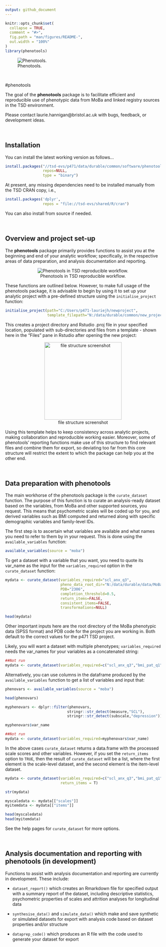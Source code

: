 ```yaml
---
output: github_document
---
```


<!-- README.md is generated from README.Rmd. Please edit that file -->

```r
knitr::opts_chunk$set(
  collapse = TRUE,
  comment = "#>",
  fig.path = "man/figures/README-",
  out.width = "100%"
)
library(phenotools)
```



![Phenotools.](inst/rstudio/templates/phenotools.png)

&nbsp;

#phenotools



The goal of the **phenotools** package is to facilitate efficient and reproducible use of phenotypic data from MoBa and linked registry sources in the TSD environment. 

Please contact laurie.hannigan@bristol.ac.uk with bugs, feedback, or development ideas.

&nbsp;

## Installation

You can install the latest working version as follows...

```r
install.packages("//tsd-evs/p471/data/durable/common/software/phenotools_0.1.0.zip", 
                 repos=NULL,
                 type = "binary")
```

At present, any missing dependencies need to be installed manually from the TSD CRAN copy, i.e.,

```r
install.packages('dplyr',
                 repos = "file://tsd-evs/shared/R/cran")
```

You can also install from source if needed.

&nbsp;

## Overview and project set-up


The **phenotools** package primarily provides functions to assist you at the beginning and end of your analytic workflow; specifically, in the respective areas of data preparation, and analysis documentation and reporting.


<center>
![Phenotools in TSD reproducible workflow.](inst/rstudio/templates/phenotools_workflow.jpg)
</center>

These functions are outlined below. However, to make full usage of the phenotools package, it is advisable to begin by using it to set up your analytic project with a pre-defined structure using the `initialise_project` function:

```r
initialise_project(path="C:/Users/p471-lauriejh/newproject",
                   template_filepath="N:/data/durable/common/new_project_template/.")
```

This creates a project directory and Rstudio .proj file in your specified location, populated with sub-directories and files from a template - shown here in the "Files" pane in Rstudio after opening the new project:

<center>

![file structure screenshot](inst/rstudio/templates/newproj_filestr.jpg){width=250px}

</center>


Using this template helps to keep consistency across analytic projects, making collaboration and reproducible working easier. Moreover, some of phenotools' reporting functions make use of this structure to find relevant files and combine them for export, so deviating too far from this core structure will restrict the extent to which the package can help you at the other end.

&nbsp;

## Data preparation with phenotools

The main workhorse of the phenotools package is the `curate_dataset` function. The purpose of this function is to curate an analysis-ready dataset based on the variables, from MoBa and other supported sources, you request. This means that psychometric scales will be coded up for you, and derived variables such as BMI computed and returned along with specific demographic variables and family-level IDs.

The first step is to ascertain what variables are available and what names you need to refer to them by in your request. This is done using the `available_variables` function:

```r
available_variables(source = "moba")
```


To get a dataset with a variable that you want, you need to quote its var_name as the input for the `variables_required` option in the `curate_dataset` function:

```r
mydata <- curate_dataset(variables_required="scl_anx_q3",
                         pheno_data_root_dir="N:/data/durable/data/MoBaPhenoData/PDB2306_MoBa_V12/SPSS/",
                         PDB="2306",
                         completion_threshold=0.5,
                         return_items=FALSE,
                         consistent_items=FALSE,
                         transformations=NULL)

head(mydata)
```


Other important inputs here are the root directory of the MoBa phenotypic data (SPSS format) and PDB code for the project you are working in. Both default to the correct values for the p471 TSD project.

Likely, you will want a dataset with multiple phenotypes; `variables_required` needs the var_names for your variables as a concatenated string:

```r

##Not run
mydata <- curate_dataset(variables_required=c("scl_anx_q3","bmi_pat_q1"))
```


Alternatively, you can use columns in the dataframe produced by the `available_variables` function to get a list of variables and input that: 

```r

phenovars <- available_variables(source = "moba")

head(phenovars)

myphenovars <- dplyr::filter(phenovars,
                            stringr::str_detect(measure,"SCL"),
                            stringr::str_detect(subscale,"depression"))

myphenovars$var_name
```
```r
##Not run
mydata <- curate_dataset(variables_required=myphenovars$var_name)
```


In the above cases `curate_dataset` returns a data.frame with the processed scale scores and other variables. However, if you set the `return_items` option to `TRUE`, then the result of `curate_dataset` will be a list, where the first element is the scale-level dataset, and the second element is the item-level dataset.

```r

mydata <- curate_dataset(variables_required=c("scl_anx_q3","bmi_pat_q1"),
                         return_items = T)

str(mydata)

myscaledata <- mydata[["scales"]]
myitemdata <- mydata[["items"]]

head(myscaledata)
head(myitemdata)
```

See the help pages for `curate_dataset` for more options.

&nbsp;

## Analysis documentation and reporting with phenotools (in development)

Functions to assist with analysis documentation and reporting are currently in development. These include:

* `dataset_report()` which creates an Rmarkdown file for specified output with a summary report of the dataset, including descriptive statistics, psychometric properties of scales and attrition analyses for longitudinal data

* `synthesise_data()` and `simulate_data()` which make and save synthetic or simulated datasets for export with analysis code based on dataset properties and/or structure

* `dataprep_code()` which produces an R file with the code used to generate your dataset for export

